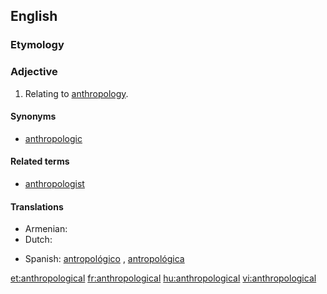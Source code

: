 ==English==

===Etymology===
{{suffix|anthropology|ical}}

===Adjective===
{{en-adj}}

# Relating to [[anthropology]].

====Synonyms====
* [[anthropologic]]

====Related terms====
* [[anthropologist]]

====Translations====
{{trans-top|relating to anthropology}}
* Armenian: {{t-|hy|մարդաբանական|tr=mardabanakan}}
* Dutch: {{t-|nl|antropologisch}}
{{trans-mid}}
* Spanish: [[antropológico]] {{m}}, [[antropológica]] {{f}}
{{trans-bottom}}

[[et:anthropological]]
[[fr:anthropological]]
[[hu:anthropological]]
[[vi:anthropological]]